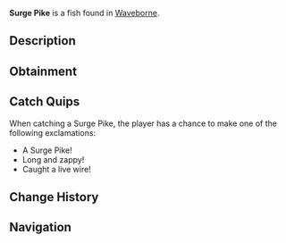{{FishInfobox
|image          = Surge Pike.png
|rarity         = Rare
|sea            = Second Sea
|location       = [[Waveborne]]
|sublocation    = 
|sources        = Fishing Rod
|radar_location = 
|prog_speed     = +5
|xp             = 190
|weather        = Windy
|time           = Day
|season         = Summer
|bait           = Magnet
|base_weight    = 400
|base_value     = 380
|weight_range   = 250
|base_chance    = 40
|base_resil     = 35
}}
'''Surge Pike''' is a {{Rarity|Rare}} fish found in [[Waveborne]].

== Description ==
{{Description|A long, slender fish with light yellow fins, surging through the water with electric grace.|Bestiary Entry}}

== Obtainment ==
{{Description|It strikes when the air feels charged.|Bestiary Hint}}
{{Fish Availability|
Waveborne
|top_rods      = 
Steady Rod\312190.32\114921.92;
Frostfire Rod\301425.13\110959.09;
Krampus's Rod\253213.55\97220.8;
Magma Rod\249688.54\94213.98;
North-Star Rod\224178.09\111304.82;
Resourceful Rod\171413.22\115110.12;
Event Horizon Rod\219684.4\109073.7;
Nocturnal Rod\48612.9\86297.95;
Free Spirit Rod\176604.67\80366.13;
Astralhook Rod\162870.91\76071.27;
Trident Rod\138853.99\47721.84;
Blazebringer Rod\136248.08\60776.54;
Verdant Shear Rod\126427.13\56789.33;
No-Life Rod\93082.46\36780.3;
Ethereal Prism Rod\83937.47\37307.87;
Seraphic Rod\82296.73\36966.56;
Rod Of The Exalted One\78968.82\35308.92;
Rod Of The Forgotten Fang\78221.33\35175.46;
Challenger's Rod\76822.94\34759.36;
Rod Of The Depths\76820.47\34659.69;
Depthseeker Rod\75907.8\33794.36;
Volcanic Rod\74545.62\33908.9;
Zeus Rod\74316.86\33804.84;
Avalanche Rod\73582.56\33604.2
|recommended   = Free Spirit Rod
}}

== Catch Quips ==
When catching a Surge Pike, the player has a chance to make one of the following exclamations:
* A Surge Pike!
* Long and zappy!
* Caught a live wire!

== Change History ==
{{Change History|{{subst:Current Version}}}}

== Navigation ==
{{Fish Navbox|Waveborne}}